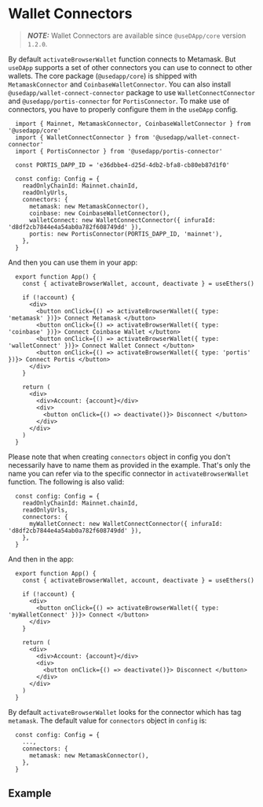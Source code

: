 # Wallet Connectors

> **_NOTE:_**  Wallet Connectors are available since `@useDApp/core` version `1.2.0`.

By default `activateBrowserWallet` function connects to Metamask. But `useDApp` supports a set of other connectors you can use to connect to other wallets. The core package (`@usedapp/core`) is shipped with `MetamaskConnector` and `CoinbaseWalletConnector`. You can also install `@usedapp/wallet-connect-connector` package to use `WalletConnectConnector` and `@usedapp/portis-connector` for `PortisConnector`. To make use of connectors, you have to properly configure them in the `useDApp` config.

```tsx
  import { Mainnet, MetamaskConnector, CoinbaseWalletConnector } from '@usedapp/core'
  import { WalletConnectConnector } from '@usedapp/wallet-connect-connector'
  import { PortisConnector } from '@usedapp/portis-connector'

  const PORTIS_DAPP_ID = 'e36dbbe4-d25d-4db2-bfa8-cb80eb87d1f0'

  const config: Config = {
    readOnlyChainId: Mainnet.chainId,
    readOnlyUrls,
    connectors: {
      metamask: new MetamaskConnector(),
      coinbase: new CoinbaseWalletConnector(),
      walletConnect: new WalletConnectConnector({ infuraId: 'd8df2cb7844e4a54ab0a782f608749dd' }),
      portis: new PortisConnector(PORTIS_DAPP_ID, 'mainnet'),
    },
  }
```

And then you can use them in your app:

```tsx
  export function App() {
    const { activateBrowserWallet, account, deactivate } = useEthers()

    if (!account) {
      <div>
        <button onClick={() => activateBrowserWallet({ type: 'metamask' })}> Connect Metamask </button>
        <button onClick={() => activateBrowserWallet({ type: 'coinbase' })}> Connect Coinbase Wallet </button>
        <button onClick={() => activateBrowserWallet({ type: 'walletConnect' })}> Connect Wallet Connect </button>
        <button onClick={() => activateBrowserWallet({ type: 'portis' })}> Connect Portis </button>
      </div>
    }

    return (
      <div>
        <div>Account: {account}</div>
        <div>
          <button onClick={() => deactivate()}> Disconnect </button>
        </div>
      </div>
    )
  }
```

Please note that when creating `connectors` object in config you don't necessarily have to name them as provided in the example. That's only the name you can refer via to the specific connector in `activateBrowserWallet` function. The following is also valid:

```tsx
  const config: Config = {
    readOnlyChainId: Mainnet.chainId,
    readOnlyUrls,
    connectors: {
      myWalletConnect: new WalletConnectConnector({ infuraId: 'd8df2cb7844e4a54ab0a782f608749dd' }),
    },
  }
```

And then in the app:

```tsx
  export function App() {
    const { activateBrowserWallet, account, deactivate } = useEthers()

    if (!account) {
      <div>
        <button onClick={() => activateBrowserWallet({ type: 'myWalletConnect' })}> Connect </button>
      </div>
    }

    return (
      <div>
        <div>Account: {account}</div>
        <div>
          <button onClick={() => deactivate()}> Disconnect </button>
        </div>
      </div>
    )
  }
```

By default `activateBrowserWallet` looks for the connector which has tag `metamask`. The default value for `connectors` object in `config` is:

```tsx
  const config: Config = {
    ...,
    connectors: {
      metamask: new MetamaskConnector(),
    },
  }
```

## Example


<ExampleContainer example={Connectors}/>

